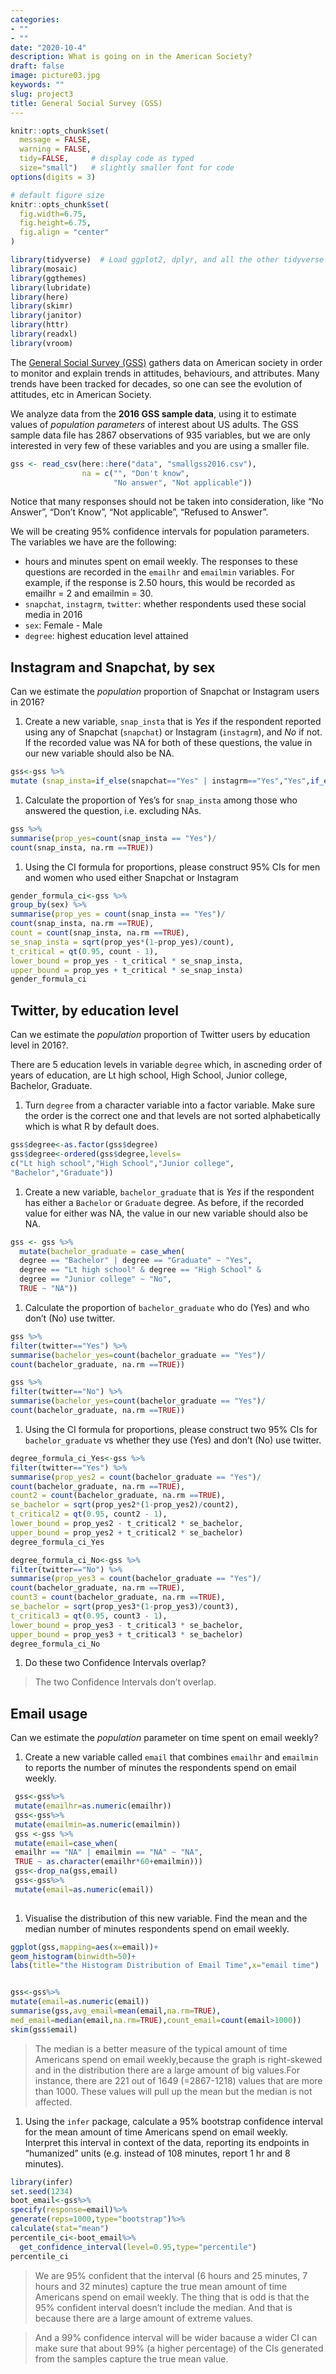 ```yaml
---
categories:
- ""
- ""
date: "2020-10-4"
description: What is going on in the American Society?
draft: false
image: picture03.jpg
keywords: ""
slug: project3
title: General Social Survey (GSS)
---
```



```r
knitr::opts_chunk$set(
  message = FALSE, 
  warning = FALSE, 
  tidy=FALSE,     # display code as typed
  size="small")   # slightly smaller font for code
options(digits = 3)

# default figure size
knitr::opts_chunk$set(
  fig.width=6.75, 
  fig.height=6.75,
  fig.align = "center"
)
```


```r
library(tidyverse)  # Load ggplot2, dplyr, and all the other tidyverse packages
library(mosaic)
library(ggthemes)
library(lubridate)
library(here)
library(skimr)
library(janitor)
library(httr)
library(readxl)
library(vroom)
```


The [General Social Survey (GSS)](http://www.gss.norc.org/) gathers data on American society in order to monitor and explain trends in attitudes, behaviours, and attributes. Many trends have been tracked for decades, so one can see the evolution of attitudes, etc in American Society.


We analyze data from the **2016 GSS sample data**, using it to estimate values of *population parameters* of interest about US adults. The GSS sample data file has 2867 observations of 935 variables, but we are only interested in very few of these variables and you are using a smaller file.


```r
gss <- read_csv(here::here("data", "smallgss2016.csv"), 
                na = c("", "Don't know",
                       "No answer", "Not applicable"))
```

Notice that many responses should not be taken into consideration, like "No Answer", "Don't Know", "Not applicable", "Refused to Answer".

We will be creating 95% confidence intervals for population parameters. The variables we have are the following:

- hours and minutes spent on email weekly. The responses to these questions are recorded in the `emailhr` and `emailmin` variables. For example, if the response is 2.50 hours, this would be recorded as emailhr = 2 and emailmin = 30.
- `snapchat`, `instagrm`, `twitter`: whether respondents used these social media in 2016
- `sex`: Female - Male
- `degree`: highest education level attained

## Instagram and Snapchat, by sex

Can we estimate the *population* proportion of Snapchat or Instagram users in 2016?

1. Create a  new variable, `snap_insta` that is *Yes* if the respondent reported using any of Snapchat (`snapchat`) or Instagram (`instagrm`), and *No* if not. If the recorded value was NA for both of these questions, the value in our new variable should also be NA.

``` r
gss<-gss %>%
mutate (snap_insta=if_else(snapchat=="Yes" | instagrm=="Yes","Yes",if_else(snapchat=="NA" &                                     instagrm=="NA","NA","No")))
```


1. Calculate the proportion of Yes’s for `snap_insta` among those who answered the question, i.e. excluding NAs.
```r
gss %>%
summarise(prop_yes=count(snap_insta == "Yes")/
count(snap_insta, na.rm ==TRUE))
```
1. Using the CI formula for proportions, please construct 95% CIs for men and women who used either Snapchat or Instagram

```r
gender_formula_ci<-gss %>%
group_by(sex) %>%
summarise(prop_yes = count(snap_insta == "Yes")/
count(snap_insta, na.rm ==TRUE),
count = count(snap_insta, na.rm ==TRUE),
se_snap_insta = sqrt(prop_yes*(1-prop_yes)/count),
t_critical = qt(0.95, count - 1),
lower_bound = prop_yes - t_critical * se_snap_insta,
upper_bound = prop_yes + t_critical * se_snap_insta)
gender_formula_ci
```

## Twitter, by education level

Can we estimate the *population* proportion of Twitter users by education level in 2016?. 

There are 5 education levels in variable `degree` which, in ascneding order of years of education, are Lt high school, High School, Junior college, Bachelor, Graduate. 

1. Turn `degree` from a character variable into a factor variable. Make sure the order is the correct one and that levels are not sorted alphabetically which is what R by default does. 

```r
gss$degree<-as.factor(gss$degree)
gss$degree<-ordered(gss$degree,levels=
c("Lt high school","High School","Junior college",
"Bachelor","Graduate"))
```

1. Create a  new variable, `bachelor_graduate` that is *Yes* if the respondent has either a `Bachelor` or `Graduate` degree. As before, if the recorded value for either was NA, the value in our new variable should also be NA.

```r
gss <- gss %>%
  mutate(bachelor_graduate = case_when(
  degree == "Bachelor" | degree == "Graduate" ~ "Yes",
  degree == "Lt high school" & degree == "High School" & 
  degree == "Junior college" ~ "No",
  TRUE ~ "NA"))
```

1. Calculate the proportion of `bachelor_graduate` who do (Yes) and who don't (No) use twitter. 

```r
gss %>%
filter(twitter=="Yes") %>%
summarise(bachelor_yes=count(bachelor_graduate == "Yes")/
count(bachelor_graduate, na.rm ==TRUE))

gss %>%
filter(twitter=="No") %>%
summarise(bachelor_yes=count(bachelor_graduate == "Yes")/
count(bachelor_graduate, na.rm ==TRUE))
```

1. Using the CI formula for proportions, please construct two 95% CIs for `bachelor_graduate` vs whether they use (Yes) and don't (No) use twitter. 

```r
degree_formula_ci_Yes<-gss %>%
filter(twitter=="Yes") %>%
summarise(prop_yes2 = count(bachelor_graduate == "Yes")/
count(bachelor_graduate, na.rm ==TRUE),
count2 = count(bachelor_graduate, na.rm ==TRUE),
se_bachelor = sqrt(prop_yes2*(1-prop_yes2)/count2),
t_critical2 = qt(0.95, count2 - 1),
lower_bound = prop_yes2 - t_critical2 * se_bachelor,
upper_bound = prop_yes2 + t_critical2 * se_bachelor)
degree_formula_ci_Yes

degree_formula_ci_No<-gss %>%
filter(twitter=="No") %>%
summarise(prop_yes3 = count(bachelor_graduate == "Yes")/
count(bachelor_graduate, na.rm ==TRUE),
count3 = count(bachelor_graduate, na.rm ==TRUE),
se_bachelor = sqrt(prop_yes3*(1-prop_yes3)/count3),
t_critical3 = qt(0.95, count3 - 1),
lower_bound = prop_yes3 - t_critical3 * se_bachelor,
upper_bound = prop_yes3 + t_critical3 * se_bachelor)
degree_formula_ci_No
```
1. Do these two Confidence Intervals overlap?

> The two Confidence Intervals don't overlap.

## Email usage

Can we estimate the *population* parameter on time spent on email weekly?

1. Create a new variable called `email` that combines `emailhr` and `emailmin` to reports the number of minutes the respondents spend on email weekly.

```r
 gss<-gss%>%
 mutate(emailhr=as.numeric(emailhr))
 gss<-gss%>%
 mutate(emailmin=as.numeric(emailmin))
 gss <-gss %>%
 mutate(email=case_when(
 emailhr == "NA" | emailmin == "NA" ~ "NA",
 TRUE ~ as.character(emailhr*60+emailmin)))
 gss<-drop_na(gss,email)
 gss<-gss%>%
 mutate(email=as.numeric(email))
 
```

1. Visualise the distribution of this new variable. Find the mean and the median number of minutes respondents spend on email weekly. 
```r

ggplot(gss,mapping=aes(x=email))+
geom_histogram(binwidth=50)+
labs(title="the Histogram Distribution of Email Time",x="email time")


gss<-gss%>%
mutate(email=as.numeric(email))
summarise(gss,avg_email=mean(email,na.rm=TRUE),
med_email=median(email,na.rm=TRUE),count_email=count(email>1000))
skim(gss$email)

```

> The median is a better measure of the typical amount of time Americans spend on email weekly,because the graph is right-skewed and in the distribution there are a large amount of big values.For instance, there are 221 out of 1649 (=2867-1218) values that are more than 1000. These values will pull up the mean but the median is not affected.

1. Using the `infer` package, calculate a 95% bootstrap confidence interval for the mean amount of time Americans spend on email weekly. Interpret this interval in context of the data, reporting its endpoints in “humanized” units (e.g. instead of 108 minutes, report 1 hr and 8 minutes). 
```r
library(infer)
set.seed(1234)
boot_email<-gss%>%
specify(response=email)%>%
generate(reps=1000,type="bootstrap")%>%
calculate(stat="mean")
percentile_ci<-boot_email%>%
  get_confidence_interval(level=0.95,type="percentile")
percentile_ci
```

> We are 95% confident that the interval (6 hours and 25 minutes, 7 hours and 32 minutes) capture the true mean amount of time Americans spend on email weekly. The thing that is odd is that the 95% confident interval doesn't include the median. And that is because there are a large amount of extreme values.


> And a 99% confidence interval will be wider bacause a wider CI can make sure that about 99% (a higher percentage) of the CIs generated from the samples capture the true mean value.


